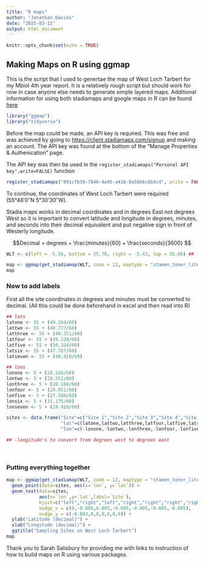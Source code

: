 ---
title: "R maps"
author: "Jonathan Davies"
date: "2025-03-11"
output: html_document
---

```{r setup, include=FALSE}
knitr::opts_chunk$set(echo = TRUE)
```

## Making Maps on R using ggmap

This is the script that I used to genertae the map of West Loch Tarbert for my 
Mbiol 4th year report. It is a relatively rough script but should work for now
in case anyone else needs to generate simple layered maps. Additional information
for using both stadiamaps and google maps in R can be found [here](https://cran.r-project.org/web/packages/ggmap/readme/README.html)  <br />

```{r packages_we_need, include=TRUE, message=FALSE, warning=FALSE}
library("ggmap")
library("tidyverse")
```

Before the map could be made, an API key is required. This was free and was 
achieved by going to <https://client.stadiamaps.com/signup> and making an account.
The API key was found at the bottom of the "Manage Properties & Authenication"
page.  <br />

The API key was then be used in the `register_stadiamaps("Personal API key",write=FALSE)` function
  <br />

```{r Obtaining_map, echo=FALSE, include=FALSE}

register_stadiamaps("091cfb39-7b46-4a45-a410-8a5bb6c6bdc4", write = FALSE)
```

To continue, the coordinates of West Loch Tarbert were required (55°48′0″N 5°30′30″W).  <br />

Stadia maps works in decimal coordinates and in degrees East not degrees West so it is 
important to convert latitude and longitude in degrees, minutes, and seconds 
into their decimal equivalent and put negative sign in front of Westerly longitude.  <br />

$$Decimal = degrees + \frac{minutes}{60} + \frac{seconds}{3600} $$

```{r Defining_the_map_location, include=TRUE}

WLT <- c(left = -5.56, bottom = 55.78, right = -5.43, top = 55.86) ## left/right = lon, bottom/top = lat

map <- ggmap(get_stadiamap(WLT, zoom = 12, maptype = "stamen_toner_lite"))
map

```

### Now to add labels

First all the site coordinates in degrees and minutes must be converted to decimal.
(All this could be done beforehand in excel and then read into R)

```{r Site_data, include=TRUE}

## lats
latone <- 55 + (49.264/60)
lattwo <- 55 + (49.777/60)
latthree <- 55 + (49.351/60)
latfour <- 55 + (49.230/60)
latfive <- 55 + (50.324/60)
latsix <- 55 + (47.787/60)
latseven <- 55 + (48.910/60)

## lons
lonone <- 5 + (28.248/60)
lontwo <- 5 + (28.552/60)
lonthree <- 5 + (28.168/60)
lonfour <- 5 + (29.051/60)
lonfive <- 5 + (27.588/60)
lonsix <- 5 + (31.175/60)
lonseven <- 5 + (29.910/60)

sites <- data.frame("Site"=c("Site 1","Site 2","Site 3","Site 4","Site 5","Site 6","Site 7"), 
                    "lat"=c(latone,lattwo,latthree,latfour,latfive,latsix,latseven),
                    "lon"=c(-lonone,-lontwo,-lonthree,-lonfour,-lonfive,-lonsix,-lonseven))

## -longitude's to convert from degrees west to degrees east

```
  <br />
  
### Putting everything together

```{r putting_everything_together, include=TRUE}

map <- ggmap(get_stadiamap(WLT, zoom = 12, maptype = "stamen_toner_lite")) + 
  geom_point(data=sites, aes(x=`lon`, y=`lat`)) + 
  geom_text(data=sites, 
            aes(x=`lon`,y=`lat`,label=`Site`),
            hjust=c("left","right","left","right","right","right","right"),
            nudge_x = c(0,-0.005,0.005,-0.005,-0.005,-0.005,-0.005),
            nudge_y = c(-0.003,0,0,0,0,0,0)) +
  ylab("Latitude (decimal)") +
  xlab("Longitude (decimal)") +
  ggtitle("Sampling Sites on West Loch Tarbert")
map

```

Thank you to Sarah Salisbury for providing me with links to instruction of how
to build maps on R using various packages.




